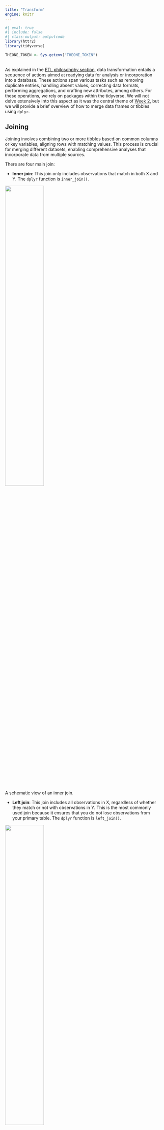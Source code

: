 ```yaml
---
title: "Transform"
engine: knitr
---
```


```r
#| eval: true
#| include: false
#| class-output: outputcode
library(httr2)
library(tidyverse)

THEONE_TOKEN <- Sys.getenv("THEONE_TOKEN")
```

<br>
As explained in the [ETL philosohphy section](/contents/week-3/01_ETL.qmd), data transformation entails a sequence of actions aimed at readying data for analysis or incorporation into a database. These actions span various tasks such as removing duplicate entries, handling absent values, correcting data formats, performing aggregations, and crafting new attributes, among others. For these operations, we rely on packages within the tidyverse. We will not delve extensively into this aspect as it was the central theme of [Week 2](/weeks/week-2.qmd), but we will provide a brief overview of how to merge data frames or tibbles using `dplyr`.

## Joining

Joining involves combining two or more tibbles based on common columns or key variables, aligning rows with matching values. This process is crucial for merging different datasets, enabling comprehensive analyses that incorporate data from multiple sources.

There are four main join:

* **Inner join**: This join only includes observations that match in both X and Y. The `dplyr` function is `inner_join()`.

::: {#fig-inner-join}

![](images/inner_join.svg){width=50%}

A schematic view of an inner join.

:::

* **Left join**: This join includes all observations in X, regardless of whether they match or not with observations in Y. This is the most commonly used join because it ensures that you do not lose observations from your primary table. The `dplyr` function is `left_join()`.

::: {#fig-left-join}

![](images/left_join.svg){width=50%}

A schematic view of a left join.

:::

* **Right join**: This join includes all observations in Y, regardless of whether they match or not with observations in X. It is equivalent to `left_join(Y, X)`, but the columns and rows will be ordered differently. This join is rarely used as it can be replaced by a left join. The `dplyr` function is `right_join()`.

::: {#fig-right-join}

![](images/right_join.svg){width=50%}

A schematic view of a right join.

:::

* **Full join**: This join includes all observations from X and Y. The `dplyr` function is `full_join()`.

::: {#fig-full-join}

![](images/full_join.svg){width=50%}

A schematic view of a full join.

:::

::: {.callout-note appearance="simple"}

## Example

We will use [The One API](https://the-one-api.dev) to fetch a Lord of the Rings database. We assume that the `character`, `movie` and `quote` datasets have been loaded. The first observations of the datasets are:

```r
#| class-output: outputcode
#| include: false
#| cache: true
#| eval: true
req <- request("https://the-one-api.dev/v2") |>  # Create the request
    req_auth_bearer_token(THEONE_TOKEN)  # API token

resp <- req |>  
    req_url_path_append("character") |>  # Create the route
    req_perform()  # The request is only sent here
characters <- resp |> 
    resp_body_json() |>  # Read the results
    pluck("docs") |>  # Extract the docs field (specific to this API)
    map_dfr(function(x) {x = flatten(x)}) |>  # Convert to tibble
    as_tibble()

resp <- req |>  
    req_url_path_append("movie") |>  # Create the route
    req_perform()  # The request is only sent here
movie <- resp |> 
    resp_body_json() |>  # Read the results
    pluck("docs") |>  # Extract the docs field (specific to this API)
    map_dfr(function(x) {x = flatten(x)}) |>  # Convert to tibble
    as_tibble()

resp <- req |>  
    req_url_path_append("quote") |>  # Create the route
    req_perform()  # The request is only sent here
quotes <- resp |> 
    resp_body_json() |>  # Read the results
    pluck("docs") |>  # Extract the docs field (specific to this API)
    map_dfr(function(x) {x = flatten(x)}) |>  # Convert to tibble
    as_tibble()

```

```r
#| class-output: outputcode
#| eval: true
head(movie)
```

```r
#| class-output: outputcode
#| eval: true
head(characters)
```

```r
#| class-output: outputcode
#| eval: true
head(quotes)
```

We can remark that the `quotes` dataset has one column that refers to the movie and one column that refers to the character. We however do not have access to movie and character information in this dataset, but only their id in the other tables. We will join the three datasets: a left join between `quotes` and `movie` and a full join between the resulting dataset and `characters` because we would like to keep all the characters even if they do not have any quotes.

```r
#| class-output: outputcode
#| eval: true
dataset_join <- quotes |>
    left_join(movie, by = join_by("movie" == "_id")) |> 
    full_join(characters, by = join_by("character" == "_id"))
head(dataset_join)
```

:::

## Additional resources

* An [article](https://dplyr.tidyverse.org/articles/two-table.html) on joining.

<br><br>

::: {style="font-size: 0.875em;"}
Back to [week 03](/weeks/week-3.qmd) ⏎
:::